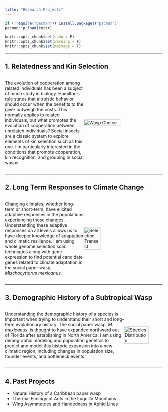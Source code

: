 ```yaml
---
title: "Research Projects"
---
```


```r

if (!require("pacman")) install.packages("pacman")
pacman::p_load(knitr)

knitr::opts_chunk$set(echo = F)
knitr::opts_chunk$set(warning = F)
knitr::opts_chunk$set(message = F)
```


<style>
body {text-align: left}
</style>

___

## 1. Relatedness and Kin Selection

<div style="display: flex; align-items: center;">
  <p style="width: 50%;">
  The evolution of cooperation among related individuals has been a subject of much study in biology. Hamilton's rule states that altruistic behavior should occur when the benefits to the giver outweigh the costs. This normally applies to related individuals, but what promotes the evolution of cooperation between unrelated individuals? Social insects are a classic system to explore elements of kin selection such as this one. I'm particularly interested in the conditions that promote cooperation, kin recognition, and grouping in social wasps. 
  </p>
  <img src="./images/Wasp_Choice.png" alt="Wasp Choice" style="width: 100%; margin-right: 10px;">
</div>

___

## 2. Long Term Responses to Climate Change

<div style="display: flex; align-items: center;">
  <p style="width: 50%;">
  Changing climates, whether long-term or short-term, have elicited adaptive responses in the populations experiencing those changes. Understanding these adaptive responses on all levels allows us to have deeper knowledge of adaptation and climatic resilience. I am using whole genome selection scan techniques along with gene expression to find potential candidate genes related to climate adaptation in the social paper wasp, _Mischocyttarus mexicanus_. 
  </p>
  <img src="./images/Rough_Selection_FL_Transect.png" alt="Selection Transect" style="width: 60%; margin-right: 10px;">
</div>

___

## 3. Demographic History of a Subtropical Wasp

<div style="display: flex; align-items: center;">
  <p style="width: 100%;">
  Understanding the demographic history of a species is important when trying to understand their short and long-term evolutionary history. The social paper wasp, _M. mexicanus_, is thought to have expanded northward out of Florida after establishing in North America. I am using demographic modeling and population genetics to predict and model this historic expansion into a new climatic region, including changes in population size, founder events, and bottleneck events.
  </p>
  <img src="./images/Mmex_Distribution.jpg" alt="Species Distribution" style="width: 80%; margin-right: 10px;">
</div>

___

## 4. Past Projects

* Natural History of a Caribbean paper wasp
* Thermal Ecology of Ants in the Luquillo Mountains
* Wing Asymmetries and Handedness in Aphid Lines